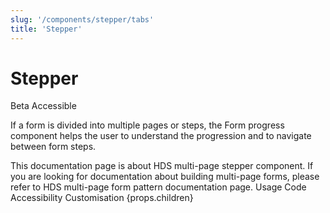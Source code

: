 ```yaml
---
slug: '/components/stepper/tabs'
title: 'Stepper'
---
```



# Stepper

<div className="status-label-description">
  <StatusLabel type="alert">Beta</StatusLabel>
  <StatusLabel type="success" style={{ marginLeft: 'var(--spacing-xs)' }}>Accessible</StatusLabel>
  <StatusLabelTooltip/>
</div>

<LeadParagraph>If a form is divided into multiple pages or steps, the Form progress component helps the user to understand the progression and to navigate between form steps.</LeadParagraph>

<Notification label="Note about multi-page forms!" className="siteNotification">
  This documentation page is about HDS multi-page stepper component. If you are looking for documentation about building multi-page forms, please refer to <InternalLink href="/patterns/forms/form-multi-page">HDS multi-page form pattern documentation page</InternalLink>.
</Notification>

<TechTags componentName="Stepper" />

<PageTabs pageContext={props.pageContext}>
  <PageTabs.TabList>
    <PageTabs.Tab href="/">Usage</PageTabs.Tab>
    <PageTabs.Tab href="/code">Code</PageTabs.Tab>
    <PageTabs.Tab href="/accessibility">Accessibility</PageTabs.Tab>
    <PageTabs.Tab href="/customisation">Customisation</PageTabs.Tab>
  </PageTabs.TabList>
  <PageTabs.TabPanel>{props.children}</PageTabs.TabPanel>
</PageTabs>

